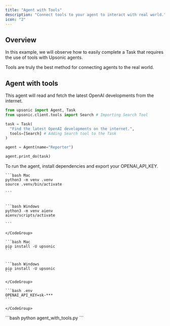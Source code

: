 ```yaml
---
title: "Agent with Tools"
description: "Connect tools to your agent to interact with real world."
icon: "2"
---
```


## Overview

In this example, we will observe how to easily complete a Task that requires the use of tools with Upsonic agents.

Tools are truly the best method for connecting agents to the real world.

## Agent with tools

This agent will read and fetch the latest OpenAI developments from the internet.

```python agent_with_tools.py
from upsonic import Agent, Task
from upsonic.client.tools import Search # Importing Search Tool

task = Task(
  "Find the latest OpenAI developments on the internet.", 
  tools=[Search] # Adding Search tool to the Task
)

agent = Agent(name="Reporter")

agent.print_do(task)
```

To run the agent, install dependencies and export your OPENAI_API_KEY.

<Steps>
  <Step title="Setup your virtual environment">
    <CodeGroup>

    ```bash Mac
    python3 -m venv .venv
    source .venv/bin/activate
    
    ```

    
    ```bash Windows
    python3 -m venv aienv
    aienv/scripts/activate
    
    ```

    </CodeGroup>
  </Step>
  <Step title="Install dependencies">
    <CodeGroup>

    ```bash Mac
    pip install -U upsonic
    ```

    
    ```bash Windows
    pip install -U upsonic
    ```

    </CodeGroup>
  </Step>
  <Step title="Put your OpenAI key">
    <CodeGroup>

    ```bash .env
    OPENAI_API_KEY=sk-***
    ```

    </CodeGroup>
  </Step>
  <Step title="Run the agent to do the task">
    ```bash
    python agent_with_tools.py
    ```
  </Step>
</Steps>